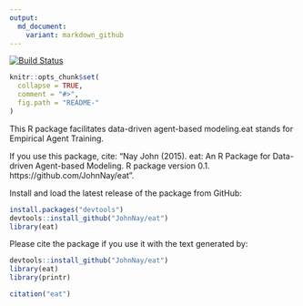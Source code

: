 ```yaml
---
output:
  md_document:
    variant: markdown_github
---
```


<!-- README.md is generated from README.Rmd. Please edit that file -->

[![Build Status](https://travis-ci.org/JohnNay/eat.png?branch=master)](https://travis-ci.org/JohnNay/eat)

```r
knitr::opts_chunk$set(
  collapse = TRUE,
  comment = "#>",
  fig.path = "README-"
)
```

This R package facilitates data-driven agent-based modeling.eat stands for Empirical Agent Training.

If you use this package, cite: "Nay John (2015). eat: An R Package for Data-driven Agent-based Modeling. R package version 0.1. https://github.com/JohnNay/eat".

Install and load the latest release of the package from GitHub:
```r
install.packages("devtools")
devtools::install_github("JohnNay/eat")
library(eat)
```

Please cite the package if you use it with the text generated by:
```r
devtools::install_github("JohnNay/eat")
library(eat)
library(printr)
```
```r
citation("eat")
```
